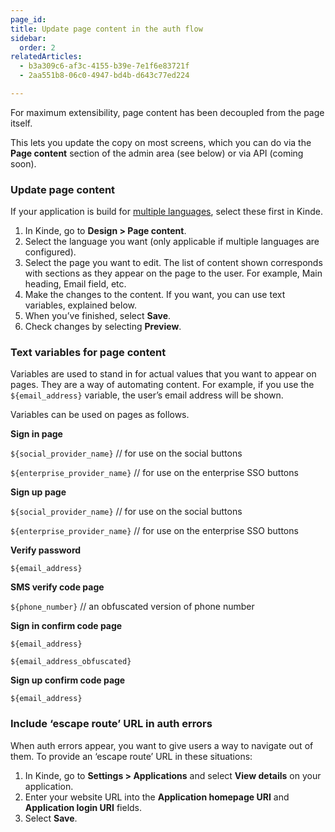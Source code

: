 ```yaml
---
page_id: 
title: Update page content in the auth flow
sidebar:
  order: 2
relatedArticles:
  - b3a309c6-af3c-4155-b39e-7e1f6e83721f
  - 2aa551b8-06c0-4947-bd4b-d643c77ed224

---
```


For maximum extensibility, page content has been decoupled from the page itself. 

This lets you update the copy on most screens, which you can do via the **Page content** section of the admin area (see below) or via API (coming soon).

### Update page content

If your application is build for [multiple languages](https://docs.kinde.com/design/pages/internationalization), select these first in Kinde. 

1. In Kinde, go to **Design > Page content**.
2. Select the language you want (only applicable if multiple languages are configured).
3. Select the page you want to edit. The list of content shown corresponds with sections as they appear on the page to the user. For example, Main heading, Email field, etc.
4. Make the changes to the content. If you want, you can use text variables, explained below.
5. When you’ve finished, select **Save**. 
6. Check changes by selecting **Preview**.

### Text variables for page content

Variables are used to stand in for actual values that you want to appear on pages. They are a way of automating content. For example, if you use the `${email_address}` variable, the user’s email address will be shown.

Variables can be used on pages as follows. 

**Sign in page**

`${social_provider_name}` // for use on the social buttons

`${enterprise_provider_name}` // for use on the enterprise SSO buttons

**Sign up page**

`${social_provider_name}` // for use on the social buttons

`${enterprise_provider_name}` // for use on the enterprise SSO buttons

**Verify password**

`${email_address}`

**SMS verify code page**

`${phone_number}` // an obfuscated version of phone number

**Sign in confirm code page**

`${email_address}`

`${email_address_obfuscated}`

**Sign up confirm code page**

`${email_address}`

### Include ‘escape route’ URL in auth errors

When auth errors appear, you want to give users a way to navigate out of them. To provide an ‘escape route’ URL in these situations:

1. In Kinde, go to **Settings > Applications** and select **View details** on your application.
2. Enter your website URL into the **Application homepage URI** and **Application login URI** fields.
3. Select **Save**.
